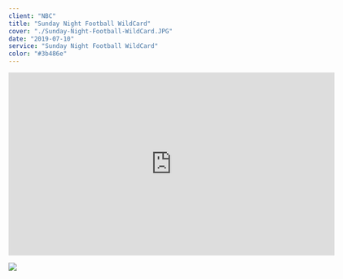 ---
client: "NBC"
title: "Sunday Night Football WildCard"
cover: "./Sunday-Night-Football-WildCard.JPG"
date: "2019-07-10"
service: "Sunday Night Football WildCard"
color: "#3b486e"
---

<iframe title="vimeo-player" src="https://player.vimeo.com/video/383613449?h=37e6611db8" width="640" height="360" frameborder="0" allowfullscreen></iframe>

![](./Sunday-Night-Football-WildCard.JPG)
